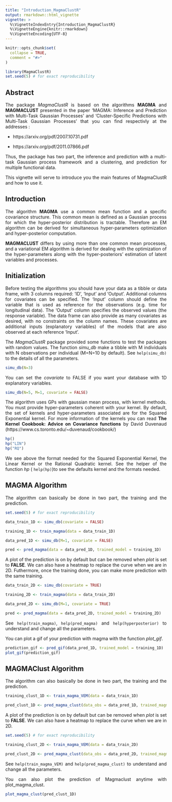 ```yaml
---
title: "Introduction_MagmaClustR"
output: rmarkdown::html_vignette
vignette: >
  %\VignetteIndexEntry{Introduction_MagmaClustR}
  %\VignetteEngine{knitr::rmarkdown}
  %\VignetteEncoding{UTF-8}
---
```


<div style="text-align: justify"> 

```r
knitr::opts_chunk$set(
  collapse = TRUE,
  comment = "#>"
)

library(MagmaClustR)
set.seed(5) # for exact reproducibility


```

## Abstract

The package *MagmaClustR* is based on the algorithms **MAGMA** and **MAGMACLUST**  presented in the paper 'MAGMA: Inference and Prediction with Multi-Task Gaussian Processes' and 'Cluster-Specific Predictions with Multi-Task Gaussian Processes' that you can find respectivly at the addresses : 

* https://arxiv.org/pdf/2007.10731.pdf 

* https://arxiv.org/pdf/2011.07866.pdf 


Thus, the package has two part, the inference and prediction with a multi-task Gaussian process framework and a clustering, and prediction for multiple functional data. 


This vignette will serve to introduce you the main features of MagmaClustR and how to use it. 

## Introduction 

The algorithm **MAGMA** use a common mean function and a specific covariance structure. This common mean is defined as a Gaussian process for which the hyper-posterior distribution is tractable. Therefore an EM algorithm can be derived for simultaneous hyper-parameters optimization and hyper-posterior computation. 

**MAGMACLUST** differs by using more than one common mean processes, and a variational EM algorithm is derived for dealing with the optimization of the hyper-parameters along with the hyper-posteriors’ estimation of latent variables and processes.
 

## Initialization 

Before testing the algorithms you should have your data as a tibble or data frame, with 3 columns required: 'ID', 'Input' and 'Output'. Additional columns for covariates can be specified. The 'Input' column should define the variable that is used as reference for the observations (e.g. time for longitudinal data). The 'Output' column specifies the observed values (the response variable). The data frame can also provide as many covariates as desired, with no constraints on the column names. These covariates are additional inputs (explanatory variables) of the models that are also observed at each reference 'Input'.

The *MagmaClustR* package provided some functions to test the packages with random values. The function *simu_db* make a tibble with M individuals with N observations per individual (M=N=10 by default). See `help(simu_db)` to the details of all the parameters. 

```r
simu_db(N=3)
```

You can set the *covariate* to FALSE if you want your database with 1D explanatory variables.

```r
simu_db(N=5, M=1, covariate = FALSE)
```


The algorithm uses GPs with gaussian mean process, with kernel methods. You must provide hyper-parameters coherent with your kernel. By default, the set of kernels and hyper-parameters associated are for the Squared Exponential kernel.
For more information of the kernels you can read  **The Kernel Cookbook: Advice on Covariance functions** by David Duvenaud (https://www.cs.toronto.edu/~duvenaud/cookbook/)

```r
hp()
hp("LIN")
hp("RQ")
```

We see above the format needed for the Squared Exponential Kernel, the Linear Kernel or the Rational Quadratic kernel. See the helper of the function *hp* ( `help(hp)`)to see the defaults kernel and the formats needed. 

## MAGMA Algorithm

The algorithm can basically be done in two part, the training and the prediction. 

```r
set.seed(5) # for exact reproducibility
```

```r
data_train_1D <- simu_db(covariate = FALSE)

training_1D <- train_magma(data = data_train_1D)
```

```r
data_pred_1D <- simu_db(M=1, covariate = FALSE)

pred <- pred_magma(data = data_pred_1D, trained_model = training_1D)
```

A plot of the prediction is on by default but can be removed when *plot* is set to **FALSE**. We can also have a heatmap to replace the curve when we are in 2D. Futhermore, once the training done, you can make more prediction with the same training. 

```r
data_train_2D <- simu_db(covariate = TRUE)

training_2D <- train_magma(data = data_train_2D)
```

```r
data_pred_2D <- simu_db(M=1, covariate = TRUE)

pred <- pred_magma(data = data_pred_2D, trained_model = training_2D)
```

See `help(train_magma)`, `help(pred_magma)` and `help(hyperposterior)` to understand and change all the parameters. 

You can plot a gif of your prediction with magma with the function *plot_gif*. 
```r
prediction_gif <- pred_gif(data_pred_1D, trained_model = training_1D)
plot_gif(prediction_gif)
```

## MAGMAClust Algorithm

The algorithm can also basically be done in two part, the training and the prediction. 

```r
training_clust_1D <- train_magma_VEM(data = data_train_1D)
```

```r
pred_clust_1D <- pred_magma_clust(data_obs = data_pred_1D, trained_magmaclust = training_clust_1D)
```

A plot of the prediction is on by default but can be removed when *plot* is set to **FALSE**. We can also have a heatmap to replace the curve when we are in 2D. 
```r
set.seed(5) # for exact reproducibility
```

```r
training_clust_2D <- train_magma_VEM(data = data_train_2D)
```

```r
pred_clust_2D <- pred_magma_clust(data_obs = data_pred_2D, trained_magmaclust = training_clust_2D)
```

See `help(train_magma_VEM)` and `help(pred_magma_clust)` to understand and change all the parameters. 

You can also plot the prediction of Magmaclust anytime with plot_magma_clust. 

```r
plot_magma_clust(pred_clust_1D)
```
